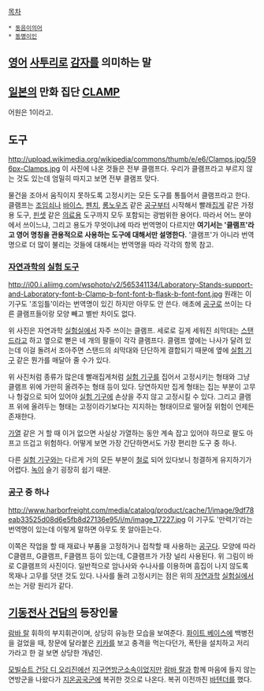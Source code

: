 [[목차]]

 * [[동음이의어]]
 * [[동명이인]]

== [[영어]] [[사투리]]로 [[감자]]를 의미하는 말 ==

== [[일본]]의 만화 집단 [[CLAMP]] ==
어원은 1이라고.

== 도구 ==
http://upload.wikimedia.org/wikipedia/commons/thumb/e/e6/Clamps.jpg/596px-Clamps.jpg
이 사진에 나온 것들은 전부 클램프다. 우리가 클램프라고 부르지 않는 것도 있는데 엄밀히 따지고 보면 전부 클램프 맞다.

물건을 조아서 움직이지 못하도록 고정시키는 모든 도구를 통틀어서 클램프라고 한다. 클램프는 [[조임쇠]]나 [[바이스]], [[펜치]], [[롱노우즈]] 같은 [[공구]]부터 시작해서 빨래[[집게]] 같은 가정용 도구, [[핀셋]] 같은 [[의료]]용 도구까지 모두 포함되는 광범위한 용어다. 따라서 어느 분야에서 쓰이느냐, 그리고 용도가 무엇이냐에 따라 번역명이 다르지만 '''여기서는 '클램프'라고 영어 명칭을 관용적으로 사용하는 도구에 대해서만 설명한다.''' '클램프'가 아니라 번역명으로 더 많이 불리는 것들에 대해서는 번역명을 따라 각각의 항목 참고.

=== [[자연과학]]의 [[실험 도구]] ===
http://i00.i.aliimg.com/wsphoto/v2/565341134/Laboratory-Stands-support-and-Laboratory-font-b-Clamp-b-font-font-b-flask-b-font-font.jpg
원래는 이 기구도 '조임틀'이라는 번역명이 있긴 하지만 아무도 안 쓴다. 애초에 [[공구]]로 쓰이는 다른 클램프들이랑 모양 빼고 별반 차이도 없다.

위 사진은 자연과학 [[실험실]]에서 자주 쓰이는 클램프. 세로로 길게 세워진 쇠막대는 [[스탠드]]라고 하고 옆으로 뻗은 네 개의 팔들이 각각 클램프다. 클램프 옆에는 나사가 달려 있는데 이걸 돌려서 조아주면 스탠드의 쇠막대와 단단하게 결합되기 때문에 옆에 [[실험 기구]] 같은 뭔가를 매달아 줄 수가 있다.

위 사진처럼 종류가 많은데 빨래집게처럼 [[실험 기구]]를 집어서 고정시키는 형태와 그냥 클램프 위에 가만히 올려주는 형태 등이 있다. 당연하지만 집게 형태는 집는 부분이 고무나 헝겊으로 되어 있어야 [[실험 기구]]에 손상을 주지 않고 고정시킬 수 있다. 그리고 클램프 위에 올려두는 형태는 고정이라기보다는 지지하는 형태이므로 떨어질 위험이 언제든 존재한다.

[[가열]] 같은 거 할 때 이거 없으면 사실상 가열하는 동안 계속 잡고 있어야 하므로 팔도 아프고 뜨겁고 위험하다. 어떻게 보면 가장 간단하면서도 가장 편리한 도구 중 하나.

다른 [[실험 기구]]와는 다르게 거의 모든 부분이 [[철]]로 되어 있다보니 청결하게 유지하기가 어렵다. [[녹]]이 슬기 굉장히 쉽기 때문.

=== [[공구]] 중 하나 ===
http://www.harborfreight.com/media/catalog/product/cache/1/image/9df78eab33525d08d6e5fb8d27136e95/i/m/image_17227.jpg
이 기구도 '만력기'라는 번역명이 있는데 이렇게 말하면 아무도 못 알아듣는다.

이쪽은 작업을 할 때 재료나 부품을 고정하거나 접착할 때 사용하는 [[공구]]다. 모양에 따라 C클램프, G클램프, F클램프 등이 있는데, C클램프가 가장 널리 사용된다. 위 그림이 바로 C클램프의 사진이다. 일반적으로 암나사와 수나사를 이용하며 흠집이 나지 않도록 목재나 고무를 덧댄 것도 있다. 나사를 돌려 고정시키는 점은 위의 [[자연과학]] [[실험실]]에서 쓰는 거랑 원리가 같다.


== [[기동전사 건담]]의 등장인물 ==
[[람바 랄]] 휘하의 부지휘관이며, 상당히 유능한 모습을 보여준다.
[[화이트 베이스]]에 백병전을 걸었을 때, 창문에 달라붙은 [[키카]]를 보고 충격을 먹는다던가, 폭탄을 설치하고 저리 가라고 한 걸 보면 상당한 개념인.

[[모빌슈트 건담 디 오리진]]에선 [[지구연방군]]소속이었지만 [[람바 랄]]과 함께 마음에 들지 않는 연방군을 나왔다가 [[지온공국군]]에 복귀한 것으로 나온다. 복귀 이전까진 [[바텐더]]를 했다.
